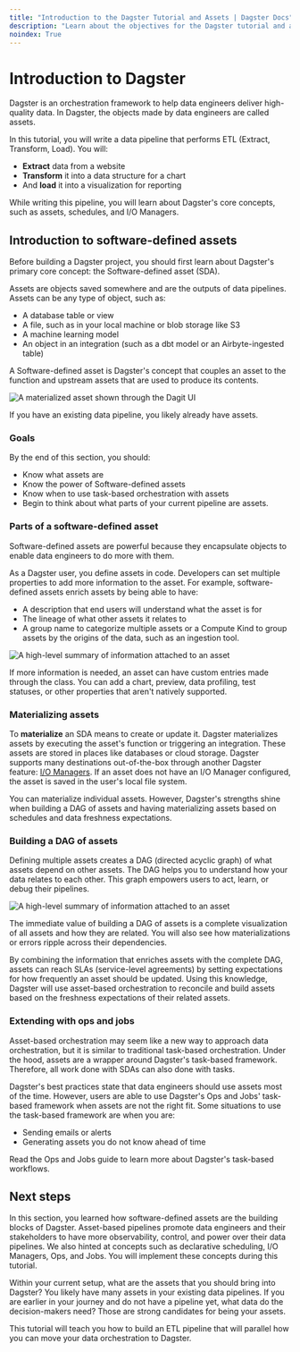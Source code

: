 ```yaml
---
title: "Introduction to the Dagster Tutorial and Assets | Dagster Docs"
description: "Learn about the objectives for the Dagster tutorial and about assets"
noindex: True
---
```


# Introduction to Dagster

Dagster is an orchestration framework to help data engineers deliver high-quality data. In Dagster, the objects made by data engineers are called assets.

In this tutorial, you will write a data pipeline that performs ETL (Extract, Transform, Load). You will:

- **Extract** data from a website
- **Transform** it into a data structure for a chart
- And **load** it into a visualization for reporting

While writing this pipeline, you will learn about Dagster's core concepts, such as assets, schedules, and I/O Managers.

## Introduction to software-defined assets

Before building a Dagster project, you should first learn about Dagster's primary core concept: the Software-defined asset (SDA).

Assets are objects saved somewhere and are the outputs of data pipelines. Assets can be any type of object, such as:

- A database table or view
- A file, such as in your local machine or blob storage like S3
- A machine learning model
- An object in an integration (such as a dbt model or an Airbyte-ingested table)

A Software-defined asset is Dagster's concept that couples an asset to the function and upstream assets that are used to produce its contents.

<Image
alt="A materialized asset shown through the Dagit UI"
src="/images/tutorial/simple-asset.png"
width={275}
height={132}
/>

If you have an existing data pipeline, you likely already have assets.

### Goals

By the end of this section, you should:

- Know what assets are
- Know the power of Software-defined assets
- Know when to use task-based orchestration with assets
- Begin to think about what parts of your current pipeline are assets.

### Parts of a software-defined asset

Software-defined assets are powerful because they encapsulate objects to enable data engineers to do more with them.

As a Dagster user, you define assets in code. Developers can set multiple properties to add more information to the asset. For example, software-defined assets enrich assets by being able to have:

- A description that end users will understand what the asset is for
- The lineage of what other assets it relates to
- A group name to categorize multiple assets or a Compute Kind to group assets by the origins of the data, such as an ingestion tool.

<Image
alt="A high-level summary of information attached to an asset"
src="/images/tutorial/sda-metadata.png"
width={373}
height={787}
/>

If more information is needed, an asset can have custom entries made through the <PyObject object="MetadataEntry" /> class. You can add a chart, preview, data profiling, test statuses, or other properties that aren't natively supported.

### Materializing assets

To **materialize** an SDA means to create or update it. Dagster materializes assets by executing the asset's function or triggering an integration. These assets are stored in places like databases or cloud storage. Dagster supports many destinations out-of-the-box through another Dagster feature: [I/O Managers](/concepts/io-management/io-managers). If an asset does not have an I/O Manager configured, the asset is saved in the user's local file system.

You can materialize individual assets. However, Dagster's strengths shine when building a DAG of assets and having materializing assets based on schedules and data freshness expectations.

### Building a DAG of assets

Defining multiple assets creates a DAG (directed acyclic graph) of what assets depend on other assets. The DAG helps you to understand how your data relates to each other. This graph empowers users to act, learn, or debug their pipelines.

<Image
alt="A high-level summary of information attached to an asset"
src="/images/tutorial/asset-graph.png"
width={317}
height={514}
/>

The immediate value of building a DAG of assets is a complete visualization of all assets and how they are related. You will also see how materializations or errors ripple across their dependencies.

By combining the information that enriches assets with the complete DAG, assets can reach SLAs (service-level agreements) by setting expectations for how frequently an asset should be updated. Using this knowledge, Dagster will use asset-based orchestration to reconcile and build assets based on the freshness expectations of their related assets.

### Extending with ops and jobs

Asset-based orchestration may seem like a new way to approach data orchestration, but it is similar to traditional task-based orchestration. Under the hood, assets are a wrapper around Dagster's task-based framework. Therefore, all work done with SDAs can also done with tasks.

Dagster's best practices state that data engineers should use assets most of the time. However, users are able to use Dagster's Ops and Jobs' task-based framework when assets are not the right fit. Some situations to use the task-based framework are when you are:

- Sending emails or alerts
- Generating assets you do not know ahead of time

Read the Ops and Jobs guide to learn more about Dagster's task-based workflows.

## Next steps

In this section, you learned how software-defined assets are the building blocks of Dagster. Asset-based pipelines promote data engineers and their stakeholders to have more observability, control, and power over their data pipelines. We also hinted at concepts such as declarative scheduling, I/O Managers, Ops, and Jobs. You will implement these concepts during this tutorial.

Within your current setup, what are the assets that you should bring into Dagster? You likely have many assets in your existing data pipelines. If you are earlier in your journey and do not have a pipeline yet, what data do the decision-makers need? Those are strong candidates for being your assets.

This tutorial will teach you how to build an ETL pipeline that will parallel how you can move your data orchestration to Dagster.
